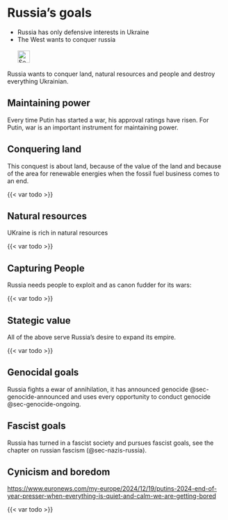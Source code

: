 # Russia's goals {#sec-ruwar-goals}

::: {.callout-caution title="Myth"}
- Russia has only defensive interests in Ukraine
- The West wants to conquer russia
[<br></br>![Search for topic in EUvsDisinfo](../all_common_img/EUvsDisinfo_400x240.jpg){height=2em}](https://euvsdisinfo.eu/disinformation-cases/?text=Ukraine%20conquer&sort=relevance)
:::

::: {.callout-tip title="Truth"}
Russia wants to conquer land, natural resources and people and destroy everything Ukrainian.
:::

## Maintaining power

Every time Putin has started a war, his approval ratings have risen. For Putin, war is an important instrument for maintaining power.


## Conquering land

This conquest is about land, because of the value of the land and because of the area for renewable energies when the fossil fuel business comes to an end.

{{< var todo >}}


## Natural resources

UKraine is rich in natural resources

{{< var todo >}}


## Capturing People

Russia needs people to exploit and as canon fudder for its wars:

{{< var todo >}}


## Stategic value

All of the above serve Russia's desire to expand its empire. 

{{< var todo >}}


## Genocidal goals

Russia fights a ewar of annihilation, it has announced genocide @sec-genocide-announced and uses every opportunity to conduct genocide @sec-genocide-ongoing.


## Fascist goals

Russia has turned in a fascist society and pursues fascist goals, see the chapter on russian fascism (@sec-nazis-russia).


## Cynicism and boredom

[https://www.euronews.com/my-europe/2024/12/19/putins-2024-end-of-year-presser-when-everything-is-quiet-and-calm-we-are-getting-bored](https://www.euronews.com/my-europe/2024/12/19/putins-2024-end-of-year-presser-when-everything-is-quiet-and-calm-we-are-getting-bored)

{{< var todo >}}

